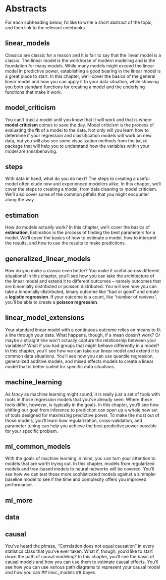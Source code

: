 <!-- TODO: Write abstracts for each of the chapters in the book. -->

# Abstracts

For each subheading below, I'd like to write a short abstract of the topic, and then link to the relevant notebooks.

## linear_models

Classics are classic for a reason and it is fair to say that the linear model is a classic. The linear model is the workhorse of modern modeling and is the foundation for many models. While many models might exceed the linear model in predictive power, establishing a good bearing in the linear model is a great place to start. In this chapter, we'll cover the basics of the general linear model and how you can apply it to your data situation, while showing you both standard functions for creating a model and the underlying functions that make it work.

## model_criticism

You can't trust a model until you know that it will work and that is where **model criticism** comes to save the day. Model criticism is the process of evaluating the **fit** of a model to the data. Not only will you learn how to determine if your regression and classification models will work on new data, but you will also see some visualization methods from the `DaLeX` package that will help you to understand how the variables within your model are (mis)behaving.  

## steps

With data in hand, what do you do next? The steps to creating a useful model often elude new and experienced modelers alike. In this chapter, we'll cover the steps to creating a model, from data cleaning to model criticism. We'll also cover some of the common pitfalls that you might encounter along the way.

## estimation

How do models actually work? In this chapter, we'll cover the basics of **estimation**. Estimation is the process of finding the best parameters for a model. We'll cover the basics of how to estimate a model, how to interpret the results, and how to use the results to make predictions.

## generalized_linear_models

How do you make a classic even better? You make it useful across different situations! In this chapter, you'll see how you can take the architecture of the linear model and extend it to different outcomes -- namely outcomes that are binomially distributed or poisson distributed. You will see how you can take a binomially-distributed, binary outcome like "bad or good" and create a **logistic regression**. If your outcome is a count, like "number of reviews", you'll be able to create a **poisson regression**.

## linear_model_extensions

Your standard linear model with a continuous outcome relies on means to fit a line through your data. What happens, though, if a mean doesn't work? Or maybe a straight line won't actually capture the relationship between your variables? What if you had groups that might behave differently in a model? In this chapter, you'll see how we can take our linear model and extend it to common data situations. You'll see how you can use quantile regression, generalized additive models, and mixed effects models to create a linear model that is better suited for specific data situations. 

## machine_learning

As fancy as machine learning might sound, it is really just a set of tools with roots in those regression models that you've already seen. Where these tools differ, however, is typically in the goals. In this chapter, you'll see how shifting our goal from inference to prediction can open up a whole new set of tools designed for maximizing predictive power. To make the most out of those models, you'll learn how regularization, cross-validation, and parameter tuning can help you achieve the best predictive power possible for your specific problem.

## ml_common_models

With the goals of machine learning in mind, you can turn your attention to models that are worth trying out. In this chapter, models from regularized models and tree-based models to neural networks will be covered. You'll see how we can test these more sophisticated models against a simmpler baseline model to see if the time and complexity offers you improved performance.

## ml_more
## data
## causal

You've heard the phrase, "Correlation does not equal causation" in every statistics class that you've ever taken. What if, though, you'd like to start down the path of causal modeling? In this chapter, you'll see the basic of causal models and how you can use them to estimate causal effects. You'll see how you can use various path diagrams to represent your causal model and how you can 
## misc_models
## bayes